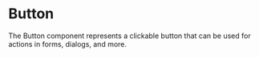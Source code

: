 

<Meta title='Button' component={Button} />

# Button

The Button component represents a clickable button that can be used for actions in forms, dialogs, and more.

<Props of={Button} />
